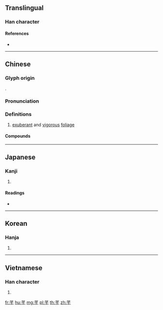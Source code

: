 {{character info/new}}
{{also|茜}}
==Translingual==

===Han character===
{{Han char|rn=140|rad=艸|as=03|sn=9|four=44402|canj=THJ}}

====References====
* {{Han ref|kx=1018.070|dkj=30669|dj=1476.070|hdz=53175.050|uh=828A|ud=33418|bh=CBA1|bd=52129}}

----

==Chinese==
{{zh-forms}}

===Glyph origin===
{{Han etym}}
{{Han compound|艸|千|ls=psc|c1=s|c2=p}}.

===Pronunciation===
{{zh-pron
|m=qiān
|c=cin1
|mc=y
|oc=y
|cat=n
}}

===Definitions===
{{zh-hanzi}}

# [[exuberant]] and [[vigorous]] [[foliage]]

====Compounds====
{{zh-der|芊綿|芊芊|芊萰}}

----

==Japanese==

===Kanji===
{{ja-kanji|grade=|rs=艸03}}

# {{defn|lang=ja|sort=艸03}}

====Readings====
* {{ja-readings|on=[[せん]] (sen)|kun=[[しげる]] (shigeru)|nanori=}}

----

==Korean==

===Hanja===
{{ko-hanja|hangeul=천|eumhun=|rv=cheon|mr=ch'ŏn|y=chen}}

# {{defn|lang=ko|sort=艸03}}

----

==Vietnamese==

===Han character===
{{vi-hantu|[[thiên]]|rs=艸03}}

# {{defn|lang=vi|sort=艸03}}

[[fr:芊]]
[[hu:芊]]
[[mg:芊]]
[[pl:芊]]
[[th:芊]]
[[zh:芊]]